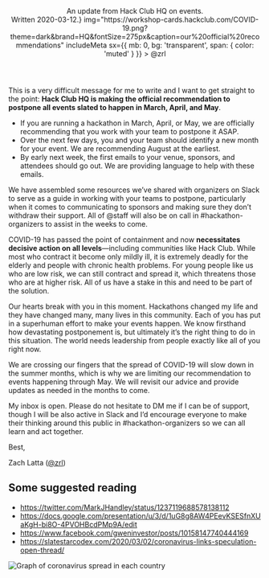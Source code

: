 
<ForceTheme theme="dark" />

<Header
  title="COVID-19"
  desc={<>An update from Hack Club HQ on events.<br />Written 2020-03-12.</>}
  img="https://workshop-cards.hackclub.com/COVID-19.png?theme=dark&brand=HQ&fontSize=275px&caption=our%20official%20recommendations"
  includeMeta
  sx={{ mb: 0, bg: 'transparent', span: { color: 'muted' } }}
>
  <Flex
    as="a"
    href="https://app.slack.com/team/U0266FRGP"
    target="_blank"
    title="Message @zrl on Slack"
    sx={{ alignItems: 'center', justifyContent: 'center', textDecoration: 'none', mt: 3 }}
  >
    <Avatar src="http://github.com/ZachLatta.png" size={32} alt="Zach" />
    <Text as="span" sx={{ fontSize: [1, 2], color: 'muted', ml: 2 }}>@zrl</Text>
  </Flex>
</Header>

<Container as={Content} variant="copy">

This is a very difficult message for me to write and I want to get straight to the point: **Hack Club HQ is making the official recommendation to postpone all events slated to happen in March, April, and May**.

- If you are running a hackathon in March, April, or May, we are officially recommending that you work with your team to postpone it ASAP.
- Over the next few days, you and your team should identify a new month for your event. We are recommending August at the earliest.
- By early next week, the first emails to your venue, sponsors, and attendees should go out. We are providing language to help with these emails.

We have assembled some resources we’ve shared with organizers on Slack to serve as a guide in working with your teams to postpone, particularly when it comes to communicating to sponsors and making sure they don’t withdraw their support. All of @staff will also be on call in #hackathon-organizers to assist in the weeks to come.

COVID-19 has passed the point of containment and now **necessitates decisive action on all levels**—including communities like Hack Club. While most who contract it become only mildly ill, it is extremely deadly for the elderly and people with chronic health problems. For young people like us who are low risk, we can still contract and spread it, which threatens those who are at higher risk. All of us have a stake in this and need to be part of the solution.

Our hearts break with you in this moment. Hackathons changed my life and they have changed many, many lives in this community. Each of you has put in a superhuman effort to make your events happen. We know firsthand how devastating postponement is, but ultimately it’s the right thing to do in this situation. The world needs leadership from people exactly like all of you right now.

We are crossing our fingers that the spread of COVID-19 will slow down in the summer months, which is why we are limiting our recommendation to events happening through May. We will revisit our advice and provide updates as needed in the months to come.

My inbox is open. Please do not hesitate to DM me if I can be of support, though I will be also active in Slack and I’d encourage everyone to make their thinking around this public in #hackathon-organizers so we can all learn and act together.

Best,

<Signature />

Zach Latta ([@zrl](https://app.slack.com/team/U0266FRGP))

## Some suggested reading

- https://twitter.com/MarkJHandley/status/1237119688578138112
- https://docs.google.com/presentation/u/3/d/1uG8g8AW4PEevKSESfnXUaKgH-bi8O-4PVOHBcdPMp9A/edit
- https://www.facebook.com/gweninvestor/posts/10158147740444169
- https://slatestarcodex.com/2020/03/02/coronavirus-links-speculation-open-thread/

![Graph of coronavirus spread in each country](https://lh3.googleusercontent.com/uuzKObbvkWHRCwRMwWXJzgXvFGnrcseNcMM31n4FV40S177j4lda4gyzp35g2eFrvntZvZrNxnP1c058csPAXupYKBmKsrqOKqssaXkc_HfWS9-kwBtfoI9OD9xJWuSrjg)

</Container>
